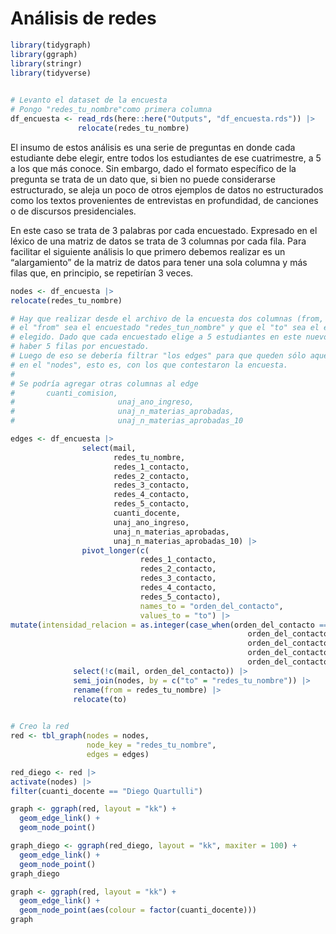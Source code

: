 # Análisis de redes

```r
library(tidygraph)
library(ggraph)
library(stringr)
library(tidyverse)
           
```

```r
# Levanto el dataset de la encuesta
# Pongo "redes_tu_nombre"como primera columna
df_encuesta <- read_rds(here::here("Outputs", "df_encuesta.rds")) |>
               relocate(redes_tu_nombre)
```

El insumo de estos análisis es una serie de preguntas en donde cada estudiante debe elegir, entre todos los estudiantes de ese cuatrimestre, a 5 a los que más conoce. Sin embargo, dado el formato específico de la pregunta se trata de un dato que, si bien no puede considerarse estructurado, se aleja un poco de otros ejemplos de datos no estructurados como los textos provenientes de entrevistas en profundidad, de canciones o de discursos presidenciales.

En este caso se trata de 3 palabras por cada encuestado. Expresado en el léxico de una matriz de datos se trata de 3 columnas por cada fila. Para facilitar el siguiente análisis lo que primero debemos realizar es un "alargamiento" de la matriz de datos para tener una sola columna y más filas que, en principio, se repetirían 3 veces.

```r
nodes <- df_encuesta |>
relocate(redes_tu_nombre)

```

```r
# Hay que realizar desde el archivo de la encuesta dos columnas (from, to) en donde
# el "from" sea el encuestado "redes_tun_nombre" y que el "to" sea el estudiante a quien haya 
# elegido. Dado que cada encuestado elige a 5 estudiantes en este nuevo objeto debería
# haber 5 filas por encuestado.
# Luego de eso se debería filtrar "los edges" para que queden sólo aquellos que están presentes
# en el "nodes", esto es, con los que contestaron la encuesta.
# 
# Se podría agregar otras columnas al edge
#       cuanti_comision,
#                       unaj_ano_ingreso,
#                       unaj_n_materias_aprobadas,
#                       unaj_n_materias_aprobadas_10

edges <- df_encuesta |>
                select(mail,
                       redes_tu_nombre,
                       redes_1_contacto,
                       redes_2_contacto,
                       redes_3_contacto,
                       redes_4_contacto,
                       redes_5_contacto,
                       cuanti_docente,
                       unaj_ano_ingreso,
                       unaj_n_materias_aprobadas,
                       unaj_n_materias_aprobadas_10) |>
                pivot_longer(c(
                             redes_1_contacto,
                             redes_2_contacto,
                             redes_3_contacto,
                             redes_4_contacto,
                             redes_5_contacto),
                             names_to = "orden_del_contacto",
                             values_to = "to") |>
mutate(intensidad_relacion = as.integer(case_when(orden_del_contacto == "redes_1_contacto" ~ "1",
                                                     orden_del_contacto == "redes_2_contacto" ~ "2",
                                                     orden_del_contacto == "redes_3_contacto" ~ "3",
                                                     orden_del_contacto == "redes_4_contacto" ~ "4",
                                                     orden_del_contacto == "redes_5_contacto" ~ "5"))) |>
              select(!c(mail, orden_del_contacto)) |>
              semi_join(nodes, by = c("to" = "redes_tu_nombre")) |>
              rename(from = redes_tu_nombre) |>
              relocate(to)
          
```


```r
# Creo la red 
red <- tbl_graph(nodes = nodes,
                 node_key = "redes_tu_nombre",
                 edges = edges)
```

```r
red_diego <- red |>
activate(nodes) |>
filter(cuanti_docente == "Diego Quartulli")
```
```r
graph <- ggraph(red, layout = "kk") + 
  geom_edge_link() + 
  geom_node_point()

```
```r
graph_diego <- ggraph(red_diego, layout = "kk", maxiter = 100) + 
  geom_edge_link() + 
  geom_node_point()
graph_diego
```
```r
graph <- ggraph(red, layout = "kk") + 
  geom_edge_link() + 
  geom_node_point(aes(colour = factor(cuanti_docente)))
graph
```
